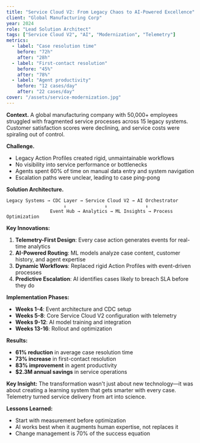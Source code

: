 ```yaml
---
title: "Service Cloud V2: From Legacy Chaos to AI-Powered Excellence"
client: "Global Manufacturing Corp"
year: 2024
role: "Lead Solution Architect"
tags: ["Service Cloud V2", "AI", "Modernization", "Telemetry"]
metrics:
  - label: "Case resolution time"
    before: "72h"
    after: "28h"
  - label: "First-contact resolution"
    before: "45%"
    after: "78%"
  - label: "Agent productivity"
    before: "12 cases/day"
    after: "22 cases/day"
cover: "/assets/service-modernization.jpg"
---
```


**Context.** A global manufacturing company with 50,000+ employees struggled with fragmented service processes across 15 legacy systems. Customer satisfaction scores were declining, and service costs were spiraling out of control.

**Challenge.** 
- Legacy Action Profiles created rigid, unmaintainable workflows
- No visibility into service performance or bottlenecks  
- Agents spent 60% of time on manual data entry and system navigation
- Escalation paths were unclear, leading to case ping-pong

**Solution Architecture.**
```
Legacy Systems → CDC Layer → Service Cloud V2 → AI Orchestrator
                     ↓              ↓              ↓
                Event Hub → Analytics → ML Insights → Process Optimization
```

**Key Innovations:**
1. **Telemetry-First Design**: Every case action generates events for real-time analytics
2. **AI-Powered Routing**: ML models analyze case content, customer history, and agent expertise
3. **Dynamic Workflows**: Replaced rigid Action Profiles with event-driven processes
4. **Predictive Escalation**: AI identifies cases likely to breach SLA before they do

**Implementation Phases:**
- **Weeks 1-4**: Event architecture and CDC setup
- **Weeks 5-8**: Core Service Cloud V2 configuration with telemetry
- **Weeks 9-12**: AI model training and integration
- **Weeks 13-16**: Rollout and optimization

**Results:**
- **61% reduction** in average case resolution time
- **73% increase** in first-contact resolution
- **83% improvement** in agent productivity
- **$2.3M annual savings** in service operations

**Key Insight:** The transformation wasn't just about new technology—it was about creating a learning system that gets smarter with every case. Telemetry turned service delivery from art into science.

**Lessons Learned:**
- Start with measurement before optimization
- AI works best when it augments human expertise, not replaces it
- Change management is 70% of the success equation